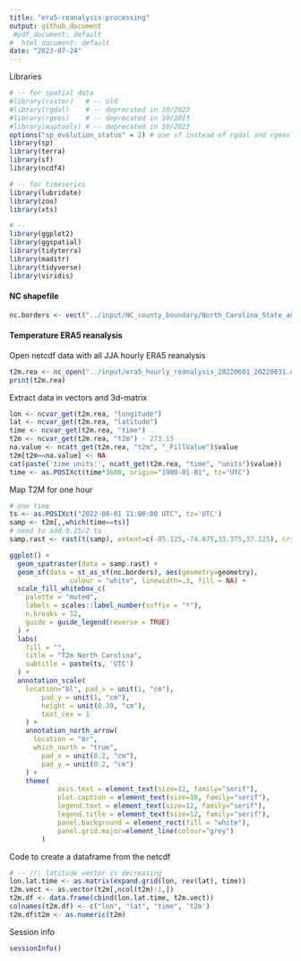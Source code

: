 ```yaml
---
title: "era5-reanalysis-processing"
output: github_document
 #pdf_document: default
#  html_document: default
date: "2023-07-24"
---
```


Libraries

```r
# -- for spatial data
#library(raster)   # -- old
#library(rgdal)    # -- deprecated in 10/2023
#library(rgeos)    # -- deprecated in 10/2023
#library(maptools) # -- deprecated in 10/2023
options("sp_evolution_status" = 2) # use sf instead of rgdal and rgeos in sp
library(sp)
library(terra)
library(sf)
library(ncdf4)

# -- for timeseries
library(lubridate)
library(zoo)
library(xts)

# -- 
library(ggplot2)
library(ggspatial)
library(tidyterra)
library(maditr)
library(tidyverse)
library(viridis)
```

#### NC shapefile

```r
nc.borders <- vect("../input/NC_county_boundary/North_Carolina_State_and_County_Boundary_Polygons.shp")
```

#### Temperature ERA5 reanalysis

Open netcdf data with all JJA hourly ERA5 reanalysis

```r
t2m.rea <- nc_open("../input/era5_hourly_reanalysis_20220601_20220831.nc")
print(t2m.rea)
```

Extract data in vectors and 3d-matrix

```r
lon <- ncvar_get(t2m.rea, "longitude")
lat <- ncvar_get(t2m.rea, "latitude")
time <- ncvar_get(t2m.rea, "time")
t2m <- ncvar_get(t2m.rea, "t2m") - 273.15
na.value <- ncatt_get(t2m.rea, "t2m", "_FillValue")$value
t2m[t2m==na.value] <- NA
cat(paste('time units:', ncatt_get(t2m.rea, "time", "units")$value))
time <- as.POSIXct(time*3600, origin="1900-01-01", tz="UTC")
```

Map T2M for one hour

```r
# one time
ts <- as.POSIXct("2022-08-01 11:00:00 UTC", tz='UTC')
samp <- t2m[,,which(time==ts)]
# need to add 0.25/2 to 
samp.rast <- rast(t(samp), extent=c(-85.125,-74.875,33.375,37.125), crs='+proj=longlat +datum=WGS84 +no_defs +ellps=WGS84 +towgs84=0,0,0')

ggplot() +
  geom_spatraster(data = samp.rast) +
  geom_sf(data = st_as_sf(nc.borders), aes(geometry=geometry), 
               colour = "white", linewidth=.3, fill = NA) +
  scale_fill_whitebox_c(
    palette = "muted",
    labels = scales::label_number(suffix = "º"),
    n.breaks = 12,
    guide = guide_legend(reverse = TRUE)
  ) +
  labs(
    fill = "",
    title = "T2m North Carolina",
    subtitle = paste(ts, 'UTC')
  ) +
  annotation_scale(
    location="bl", pad_x = unit(1, "cm"), 
		pad_y = unit(1, "cm"), 
		height = unit(0.30, "cm"), 
		text_cex = 1
	) +
	annotation_north_arrow(
	  location = "br", 
	  which_north = "true", 
		pad_x = unit(0.2, "cm"), 
		pad_y = unit(0.2, "cm")
	) +
	theme(
			axis.text = element_text(size=12, family="serif"),
			plot.caption = element_text(size=10, family="serif"),
			legend.text = element_text(size=12, family="serif"),
			legend.title = element_text(size=12, family="serif"),
			panel.background = element_rect(fill = "white"),
			panel.grid.major=element_line(colour="grey")
		)
```

Code to create a dataframe from the netcdf

```r
# -- /!\ latitude vector is decreasing
lon.lat.time <- as.matrix(expand.grid(lon, rev(lat), time))
t2m.vect <- as.vector(t2m[,ncol(t2m):1,])
t2m.df <- data.frame(cbind(lon.lat.time, t2m.vect))
colnames(t2m.df) <- c("lon", "lat", "time", 't2m')
t2m.df$t2m <- as.numeric(t2m)
```

Session info

```r
sessionInfo()
```
